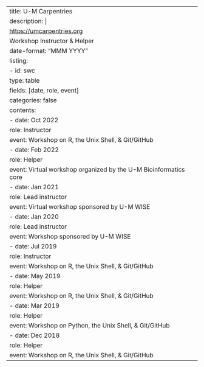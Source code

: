 ---
title: U-M Carpentries
description: |
    <https://umcarpentries.org> <br>
    Workshop Instructor & Helper
date-format: "MMM YYYY"
listing:
  - id: swc
    type: table
    fields: [date, role, event]
    categories: false
    contents:
    - date: Oct 2022
      role: Instructor
      event: Workshop on R, the Unix Shell, & Git/GitHub
    - date: Feb 2022
      role: Helper
      event: Virtual workshop organized by the U-M Bioinformatics core
    - date: Jan 2021
      role: Lead instructor
      event: Virtual workshop sponsored by U-M WISE
    - date: Jan 2020
      role: Lead instructor
      event: Workshop sponsored by U-M WISE
    - date: Jul 2019
      role: Instructor
      event: Workshop on R, the Unix Shell, & Git/GitHub
    - date: May 2019
      role: Helper
      event: Workshop on R, the Unix Shell, & Git/GitHub
    - date: Mar 2019
      role: Helper
      event: Workshop on Python, the Unix Shell, & Git/GitHub
    - date: Dec 2018
      role: Helper
      event: Workshop on R, the Unix Shell, & Git/GitHub
---
